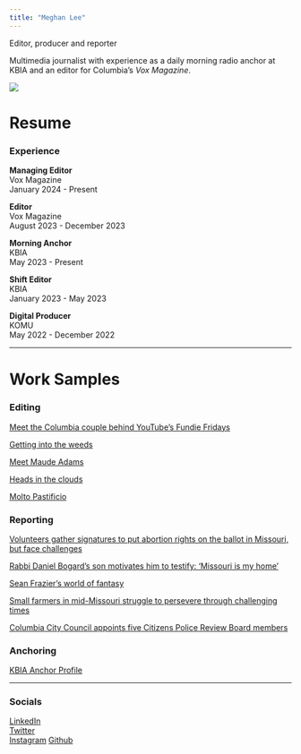 ```yaml
---
title: "Meghan Lee"
---
```


Editor, producer and reporter

Multimedia journalist with experience as a daily morning radio anchor at KBIA and an editor for Columbia's *Vox Magazine*.

![](files/IMG_E4372.JPG)

# Resume


### Experience  
**Managing Editor**  
Vox Magazine  
January 2024 - Present 

**Editor**  
Vox Magazine  
August 2023 - December 2023 

**Morning Anchor**  
KBIA  
May 2023 - Present 

**Shift Editor**  
KBIA  
January 2023 - May 2023 

**Digital Producer**  
KOMU  
May 2022 - December 2022 

***

# Work Samples  

### Editing

[Meet the Columbia couple behind YouTube's Fundie Fridays](https://www.voxmagazine.com/news/fundie-fridays-youtube-duggar-documentary/article_3f273266-9b8e-11ee-ab78-13e0c1c8b16b.html)

[Getting into the weeds](https://www.voxmagazine.com/news/missouri-marijuana-cannabis-weed-regulations/article_badaf456-921f-11ee-a27a-278f0c7c2d80.html)

[Meet Maude Adams](https://www.voxmagazine.com/arts/meet-maude-adams-broadway-stephens-college/article_633eaa1a-7809-11ee-b239-930b34aecf99.html)

[Heads in the clouds](https://www.voxmagazine.com/features/online/columbia-paramotoring-sport-gains-popularity/article_b98e68fc-53e6-11ee-8896-87a74482a143.html)

[Molto Pastificio](https://www.voxmagazine.com/food/molto-pastificio-pop-up-pasta-shop/article_a8a6ad1c-58fd-11ee-b2f7-6bbfaed3f521.html)

### Reporting

[Volunteers gather signatures to put abortion rights on the ballot in Missouri, but face challenges](https://www.kbia.org/missouri-news/2024-04-24/volunteers-gather-signatures-to-put-abortion-rights-on-the-ballot-in-missouri-but-face-challenges)

[Rabbi Daniel Bogard's son motivates him to testify: 'Missouri is my home'](https://www.kbia.org/missouri-news/2024-04-05/rabbi-daniel-bogards-son-motivates-him-to-testify-missouri-is-my-home)

[Sean Frazier's world of fantasy](https://www.voxmagazine.com/arts/books/monsters-magic-fantasy-literature-mage-breaker-sean-frazier/article_d8c90918-d8a1-11ed-a02f-8319f2d8363e.html)

[Small farmers in mid-Missouri struggle to persevere through challenging times](https://www.columbiamissourian.com/special_section/spotlight/small-farmers-in-mid-missouri-struggle-to-persevere-through-challenging-times/article_159e3844-cafd-11ec-8a7a-73f230203689.html)

[Columbia City Council appoints five Citizens Police Review Board members](https://www.komu.com/news/midmissourinews/columbia-city-council-appoints-five-citizens-police-review-board-members/article_463aad60-4e89-11ed-b6ff-13e4e5b8833c.html)

### Anchoring

[KBIA Anchor Profile](https://www.kbia.org/people/meghan-lee)

***

### Socials

[LinkedIn](https://www.linkedin.com/in/meghan-lee-11a0561a4/)  
[Twitter](https://twitter.com/meghanlee_pdf)  
[Instagram](https://www.instagram.com/meghanlee.pdf/)
[Github](https://github.com/meghanlee2020)
